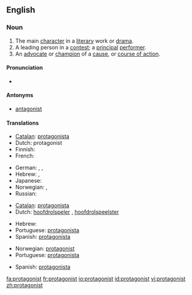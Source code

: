 ==English==

===Noun===
{{wikipedia}}
{{en-noun}}

# The main [[character]] in a [[literary]] work or [[drama]].
# A leading person in a [[contest]]; a [[principal]] [[performer]].
# An [[advocate]] or [[champion]] of a [[cause]], or [[course of action]].

====Pronunciation====
* {{audio|en-us-protagonist.ogg|Audio (US)}}

====Antonyms====
* [[antagonist]]

====Translations====
{{trans-top|The main character}}
* [[Catalan]]: [[protagonista]] {{m|f}}
* Dutch: protagonist {{m|f}}
* Finnish: {{t|fi|päähenkilö}}
* French: {{t|fr|protagoniste}}
{{trans-mid}}
* German: {{t|de|Protagonist|m}}, {{t|de|Protagonistin|f}}, {{t|de|Hauptfigur|f}}
* Hebrew: {{he-translation|דמות ראשית|damút rashít}} {{f}}, {{he-translation|גיבור|gibor}} {{m}}
* Japanese: {{t|ja|主人公|tr=しゅじんこう, shujinkou|sc=Jpan}}
* Norwegian: {{t|no|hovedperson|m}}, {{t|no|protagonist|m}}
* Russian: {{t|ru|герой|tr=gerój|sc=Cyrl|m}}
{{trans-bottom}}

{{trans-top|A leading person in a contest}}
* [[Catalan]]: [[protagonista]] {{m|f}}
* Dutch: [[hoofdrolspeler]] {{m}}, [[hoofdrolspeelster]] {{f}}
{{trans-mid}}
* Hebrew: {{he-translation|מוביל|movil}} {{m}}
* Portuguese: [[protagonista]] {{m|f}}
* Spanish: [[protagonista]] {{m|f}}
{{trans-bottom}}

{{trans-top|An advocate}}
* Norwegian: [[#Norwegian|protagonist]] {{m}}
* Portuguese: [[protagonista]] {{m|f}}
{{trans-mid}}
* Spanish: [[protagonista]] {{m|f}}
{{trans-bottom}}

[[fa:protagonist]]
[[fr:protagonist]]
[[io:protagonist]]
[[id:protagonist]]
[[vi:protagonist]]
[[zh:protagonist]]